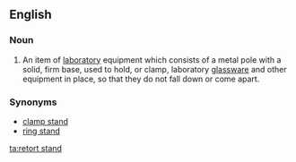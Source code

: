 ==English==

===Noun===
{{en-noun|head=[[retort]] [[stand]]}}

# {{context|chemistry|lang=en}} An item of [[laboratory]] equipment which consists of a metal pole with a solid, firm base, used to hold, or clamp, laboratory [[glassware]] and other equipment in place, so that they do not fall down or come apart.

===Synonyms===
* [[clamp stand]]
* [[ring stand]]

[[ta:retort stand]]